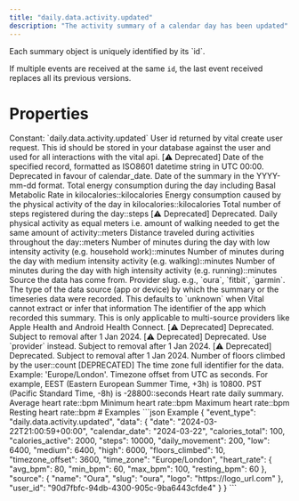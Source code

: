```yaml
---
title: "daily.data.activity.updated"
description: "The activity summary of a calendar day has been updated"
---
```

<Warning>
Each summary object is uniquely identified by its `id`.

If multiple events are received at the same `id`, the last event received replaces all its previous
versions.
</Warning>
# Properties
<ResponseField name="event_type" type="const string" required="true">
Constant: `daily.data.activity.updated`
</ResponseField>
<ResponseField name="data" type="ClientFacingActivity" required="true">
<Expandable title="ClientFacingActivity" defaultOpen="true">
<ResponseField name="user_id" type="string" required="true">
User id returned by vital create user request. This id should be stored in your database against the user and used for all interactions with the vital api.
</ResponseField>
<ResponseField name="id" type="string" required="true">
</ResponseField>
<ResponseField name="date" type="string" required="true">
[⚠️ Deprecated] Date of the specified record, formatted as ISO8601 datetime string in UTC 00:00. Deprecated in favour of calendar_date.
</ResponseField>
<ResponseField name="calendar_date" type="string" required="true">
Date of the summary in the YYYY-mm-dd format.
</ResponseField>
<ResponseField name="calories_total" type="number | null">
Total energy consumption during the day including Basal Metabolic Rate in kilocalories::kilocalories
</ResponseField>
<ResponseField name="calories_active" type="number | null">
Energy consumption caused by the physical activity of the day in kilocalories::kilocalories
</ResponseField>
<ResponseField name="steps" type="integer | null">
Total number of steps registered during the day::steps
</ResponseField>
<ResponseField name="daily_movement" type="number | null">
[⚠️ Deprecated] Deprecated. Daily physical activity as equal meters i.e. amount of walking needed to get the same amount of activity::meters
</ResponseField>
<ResponseField name="distance" type="number | null">
Distance traveled during activities throughout the day::meters
</ResponseField>
<ResponseField name="low" type="number | null">
Number of minutes during the day with low intensity activity (e.g. household work)::minutes
</ResponseField>
<ResponseField name="medium" type="number | null">
Number of minutes during the day with medium intensity activity (e.g. walking)::minutes
</ResponseField>
<ResponseField name="high" type="number | null">
Number of minutes during the day with high intensity activity (e.g. running)::minutes
</ResponseField>
<ResponseField name="source" type="ClientFacingSource" required="true">
Source the data has come from.
<Expandable title="ClientFacingSource" defaultOpen="true">
<ResponseField name="provider" type="string" required="true">
Provider slug. e.g., `oura`, `fitbit`, `garmin`.
</ResponseField>
<ResponseField name="type" type="string | null">
The type of the data source (app or device) by which the summary or the timeseries data were recorded. This defaults to `unknown` when Vital cannot extract or infer that information
</ResponseField>
<ResponseField name="app_id" type="string | null">
The identifier of the app which recorded this summary. This is only applicable to multi-source providers like Apple Health and Android Health Connect.
</ResponseField>
<ResponseField name="name" type="string" required="true">
[⚠️ Deprecated] Deprecated. Subject to removal after 1 Jan 2024.
</ResponseField>
<ResponseField name="slug" type="string" required="true">
[⚠️ Deprecated] Deprecated. Use `provider` instead. Subject to removal after 1 Jan 2024.
</ResponseField>
<ResponseField name="logo" type="string" required="true">
[⚠️ Deprecated] Deprecated. Subject to removal after 1 Jan 2024.
</ResponseField>
</Expandable>
</ResponseField>
<ResponseField name="floors_climbed" type="integer | null">
Number of floors climbed by the user::count
</ResponseField>
<ResponseField name="time_zone" type="string | null">
[DEPRECATED] The time zone full identifier for the data. Example: &#x27;Europe/London&#x27;.
</ResponseField>
<ResponseField name="timezone_offset" type="integer | null">
Timezone offset from UTC as seconds. For example, EEST (Eastern European Summer Time, +3h) is 10800. PST (Pacific Standard Time, -8h) is -28800::seconds
</ResponseField>
<ResponseField name="heart_rate" type="ClientFacingHeartRate | null">
Heart rate daily summary.
<Expandable title="ClientFacingHeartRate" defaultOpen="true">
<ResponseField name="avg_bpm" type="number | null">
Average heart rate::bpm
</ResponseField>
<ResponseField name="min_bpm" type="number | null">
Minimum heart rate::bpm
</ResponseField>
<ResponseField name="max_bpm" type="number | null">
Maximum heart rate::bpm
</ResponseField>
<ResponseField name="resting_bpm" type="number | null">
Resting heart rate::bpm
</ResponseField>
</Expandable>
</ResponseField>
</Expandable>
</ResponseField>
# Examples
<CodeGroup>
```json Example
{
  "event_type": "daily.data.activity.updated",
  "data": {
    "date": "2024-03-22T21:00:59+00:00",
    "calendar_date": "2024-03-22",
    "calories_total": 100,
    "calories_active": 2000,
    "steps": 10000,
    "daily_movement": 200,
    "low": 6400,
    "medium": 6400,
    "high": 6000,
    "floors_climbed": 10,
    "timezone_offset": 3600,
    "time_zone": "Europe/London",
    "heart_rate": {
      "avg_bpm": 80,
      "min_bpm": 60,
      "max_bpm": 100,
      "resting_bpm": 60
    },
    "source": {
      "name": "Oura",
      "slug": "oura",
      "logo": "https://logo_url.com"
    },
    "user_id": "90d7fbfc-94db-4300-905c-9ba6443cfde4"
  }
}
```
</CodeGroup>
